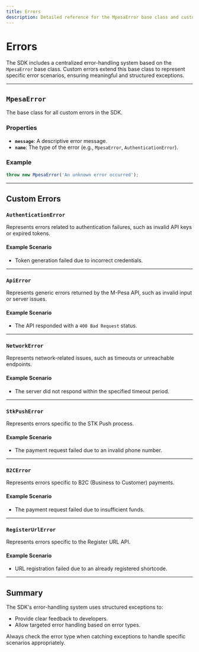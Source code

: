 ---
title: Errors
description: Detailed reference for the MpesaError base class and custom errors that extend it.
---

# Errors

The SDK includes a centralized error-handling system based on the `MpesaError` base class. Custom errors extend this base class to represent specific error scenarios, ensuring meaningful and structured exceptions.

---

## `MpesaError`

The base class for all custom errors in the SDK.

### Properties
- **`message`**: A descriptive error message.
- **`name`**: The type of the error (e.g., `MpesaError`, `AuthenticationError`).

### Example
```typescript
throw new MpesaError('An unknown error occurred');
```

---

## Custom Errors

### `AuthenticationError`
Represents errors related to authentication failures, such as invalid API keys or expired tokens.

#### Example Scenario
- Token generation failed due to incorrect credentials.

---

### `ApiError`
Represents generic errors returned by the M-Pesa API, such as invalid input or server issues.

#### Example Scenario
- The API responded with a `400 Bad Request` status.

---

### `NetworkError`
Represents network-related issues, such as timeouts or unreachable endpoints.

#### Example Scenario
- The server did not respond within the specified timeout period.

---

### `StkPushError`
Represents errors specific to the STK Push process.

#### Example Scenario
- The payment request failed due to an invalid phone number.

---

### `B2CError`
Represents errors specific to B2C (Business to Customer) payments.

#### Example Scenario
- The payment request failed due to insufficient funds.

---

### `RegisterUrlError`
Represents errors specific to the Register URL API.

#### Example Scenario
- URL registration failed due to an already registered shortcode.

---

## Summary

The SDK's error-handling system uses structured exceptions to:
- Provide clear feedback to developers.
- Allow targeted error handling based on error types.

Always check the error type when catching exceptions to handle specific scenarios appropriately.
